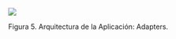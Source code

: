 ![](../../../../static/img/sdlc/arquitectura/infra.png)
        
Figura 5. Arquitectura de la Aplicación: Adapters.